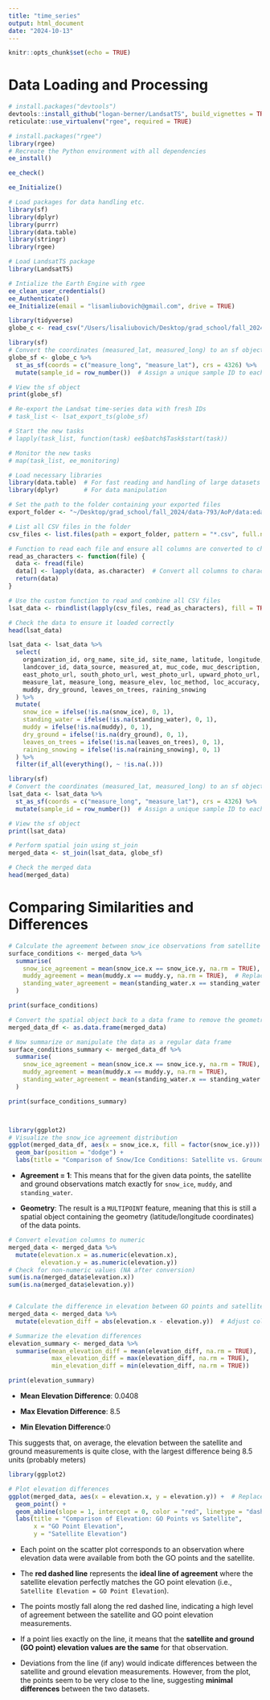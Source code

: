 ```yaml
---
title: "time_series"
output: html_document
date: "2024-10-13"
---
```


```r
knitr::opts_chunk$set(echo = TRUE)
```

# Data Loading and Processing

```r
# install.packages("devtools")
devtools::install_github("logan-berner/LandsatTS", build_vignettes = TRUE)
reticulate::use_virtualenv("rgee", required = TRUE)

# install.packages("rgee")
library(rgee)
# Recreate the Python environment with all dependencies
ee_install()

ee_check()

ee_Initialize()
```

```r

# Load packages for data handling etc.
library(sf)
library(dplyr)
library(purrr)
library(data.table)
library(stringr)
library(rgee)

# Load LandsatTS package
library(LandsatTS)

# Intialize the Earth Engine with rgee
ee_clean_user_credentials()
ee_Authenticate()
ee_Initialize(email = "lisamliubovich@gmail.com", drive = TRUE)
```

```r
library(tidyverse)
globe_c <- read_csv("/Users/lisaliubovich/Desktop/grad_school/fall_2024/data-793/AoP/data:eda/globe_cv2.csv")
```

```r
library(sf)
# Convert the coordinates (measured_lat, measured_long) to an sf object
globe_sf <- globe_c %>%
  st_as_sf(coords = c("measure_long", "measure_lat"), crs = 4326) %>%
  mutate(sample_id = row_number())  # Assign a unique sample ID to each point

# View the sf object
print(globe_sf)
```

```r
# Re-export the Landsat time-series data with fresh IDs
# task_list <- lsat_export_ts(globe_sf)

# Start the new tasks
# lapply(task_list, function(task) ee$batch$Task$start(task))

# Monitor the new tasks
# map(task_list, ee_monitoring)

```

```r
# Load necessary libraries
library(data.table)  # For fast reading and handling of large datasets
library(dplyr)       # For data manipulation

# Set the path to the folder containing your exported files
export_folder <- "~/Desktop/grad_school/fall_2024/data-793/AoP/data:eda"

# List all CSV files in the folder
csv_files <- list.files(path = export_folder, pattern = "*.csv", full.names = TRUE)

# Function to read each file and ensure all columns are converted to character type
read_as_characters <- function(file) {
  data <- fread(file)
  data[] <- lapply(data, as.character)  # Convert all columns to character
  return(data)
}

# Use the custom function to read and combine all CSV files
lsat_data <- rbindlist(lapply(csv_files, read_as_characters), fill = TRUE)

# Check the data to ensure it loaded correctly
head(lsat_data)

```

```r

lsat_data <- lsat_data %>%
  select(
    organization_id, org_name, site_id, site_name, latitude, longitude, elevation, measured_on, 
    landcover_id, data_source, measured_at, muc_code, muc_description, north_photo_url, 
    east_photo_url, south_photo_url, west_photo_url, upward_photo_url, downward_photo_url, 
    measure_lat, measure_long, measure_elev, loc_method, loc_accuracy, snow_ice, standing_water, 
    muddy, dry_ground, leaves_on_trees, raining_snowing
  ) %>%
  mutate(
    snow_ice = ifelse(!is.na(snow_ice), 0, 1),
    standing_water = ifelse(!is.na(standing_water), 0, 1),
    muddy = ifelse(!is.na(muddy), 0, 1),
    dry_ground = ifelse(!is.na(dry_ground), 0, 1),
    leaves_on_trees = ifelse(!is.na(leaves_on_trees), 0, 1),
    raining_snowing = ifelse(!is.na(raining_snowing), 0, 1)
  ) %>%
  filter(if_all(everything(), ~ !is.na(.)))

library(sf)
# Convert the coordinates (measured_lat, measured_long) to an sf object
lsat_data <- lsat_data %>%
  st_as_sf(coords = c("measure_long", "measure_lat"), crs = 4326) %>%
  mutate(sample_id = row_number())  # Assign a unique sample ID to each point

# View the sf object
print(lsat_data)

# Perform spatial join using st_join
merged_data <- st_join(lsat_data, globe_sf)

# Check the merged data
head(merged_data)

```

# Comparing Similarities and Differences

```r
# Calculate the agreement between snow_ice observations from satellite (.x) and ground (.y)
surface_conditions <- merged_data %>%
  summarise(
    snow_ice_agreement = mean(snow_ice.x == snow_ice.y, na.rm = TRUE),
    muddy_agreement = mean(muddy.x == muddy.y, na.rm = TRUE),  # Replace 'muddy' with actual column names
    standing_water_agreement = mean(standing_water.x == standing_water.y, na.rm = TRUE)  # Replace with actual column names
  )

print(surface_conditions)

```

```r
# Convert the spatial object back to a data frame to remove the geometry
merged_data_df <- as.data.frame(merged_data)

# Now summarize or manipulate the data as a regular data frame
surface_conditions_summary <- merged_data_df %>%
  summarise(
    snow_ice_agreement = mean(snow_ice.x == snow_ice.y, na.rm = TRUE),
    muddy_agreement = mean(muddy.x == muddy.y, na.rm = TRUE),
    standing_water_agreement = mean(standing_water.x == standing_water.y, na.rm = TRUE)
  )

print(surface_conditions_summary)



library(ggplot2)
# Visualize the snow_ice agreement distribution
ggplot(merged_data_df, aes(x = snow_ice.x, fill = factor(snow_ice.y))) +
  geom_bar(position = "dodge") +
  labs(title = "Comparison of Snow/Ice Conditions: Satellite vs. Ground", x = "Satellite Snow/Ice", fill = "Ground Snow/Ice")


```

-   **Agreement = 1**: This means that for the given data points, the satellite and ground observations match exactly for `snow_ice`, `muddy`, and `standing_water`.

-   **Geometry**: The result is a `MULTIPOINT` feature, meaning that this is still a spatial object containing the geometry (latitude/longitude coordinates) of the data points.

```r
# Convert elevation columns to numeric
merged_data <- merged_data %>%
  mutate(elevation.x = as.numeric(elevation.x),
         elevation.y = as.numeric(elevation.y))
# Check for non-numeric values (NA after conversion)
sum(is.na(merged_data$elevation.x))
sum(is.na(merged_data$elevation.y))


# Calculate the difference in elevation between GO points and satellite measurements
merged_data <- merged_data %>%
  mutate(elevation_diff = abs(elevation.x - elevation.y))  # Adjust column names accordingly

# Summarize the elevation differences
elevation_summary <- merged_data %>%
  summarise(mean_elevation_diff = mean(elevation_diff, na.rm = TRUE),
            max_elevation_diff = max(elevation_diff, na.rm = TRUE),
            min_elevation_diff = min(elevation_diff, na.rm = TRUE))

print(elevation_summary)
```

-   **Mean Elevation Difference**: 0.0408

-   **Max Elevation Difference**: 8.5

-   **Min Elevation Difference**:0

This suggests that, on average, the elevation between the satellite and ground measurements is quite close, with the largest difference being 8.5 units (probably meters)

```r
library(ggplot2)

# Plot elevation differences
ggplot(merged_data, aes(x = elevation.x, y = elevation.y)) +  # Replace with actual column names
  geom_point() +
  geom_abline(slope = 1, intercept = 0, color = "red", linetype = "dashed") +
  labs(title = "Comparison of Elevation: GO Points vs Satellite", 
       x = "GO Point Elevation", 
       y = "Satellite Elevation")


```

-   Each point on the scatter plot corresponds to an observation where elevation data were available from both the GO points and the satellite.

-   The **red dashed line** represents the **ideal line of agreement** where the satellite elevation perfectly matches the GO point elevation (i.e., `Satellite Elevation = GO Point Elevation`).

-   The points mostly fall along the red dashed line, indicating a high level of agreement between the satellite and GO point elevation measurements.

<!-- -->

-   If a point lies exactly on the line, it means that the **satellite and ground (GO point) elevation values are the same** for that observation.

-   Deviations from the line (if any) would indicate differences between the satellite and ground elevation measurements. However, from the plot, the points seem to be very close to the line, suggesting **minimal differences** between the two datasets.
